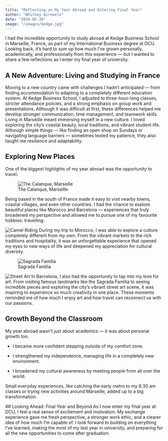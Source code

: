 ```yaml
---
title: "Reflecting on My Year Abroad and Entering Final Year"
author: "Whitney Airewele"
date: "2024-05-30"
image: "/images/kedge.jpg"
---
```

I had the incredible opportunity to study abroad at Kedge Business School in Marseille, France, as part of my International Business degree at DCU. Looking back, it’s hard to sum up how much I’ve grown personally, academically, and professionally from this experience — but I wanted to share a few reflections as I enter my final year of university.

## A New Adventure: Living and Studying in France
Moving to a new country came with challenges I hadn't anticipated — from finding accommodation to adapting to a completely different education system. At Kedge Business School, I adjusted to three-hour-long classes, stricter attendance policies, and a strong emphasis on group work and presentations.
 Although it was difficult at first, these differences helped me develop stronger communication, time management, and teamwork skills.
Living in Marseille meant immersing myself in a new culture. I loved exploring the city’s coastal beauty, local traditions, and vibrant student life. Although simple things — like finding an open shop on Sundays or navigating language barriers — sometimes tested my patience, they also taught me resilience and adaptability.

## Exploring New Places


One of the biggest highlights of my year abroad was the opportunity to travel.

![The Calanque, Marseille](/images/calanque.jpg)

 Being based in the south of France made it easy to visit nearby towns, coastal villages, and even other countries. I had the chance to explore beautiful places like Morocco and Barcelona — experiences that truly broadened my perspective and allowed me to pursue one of my favourite hobbies: travelling.

 ![Camel Riding ](/images/morocco.jpg.)
During my trip to Morocco, I was able to explore a culture completely different from my own. From the vibrant markets to the rich traditions and hospitality, it was an unforgettable experience that opened my eyes to new ways of life and deepened my appreciation for cultural diversity.

![Sagrada Família](/images/barcelona.jpg)

![Street Art](/images/art.jpg)
In Barcelona, I also had the opportunity to tap into my love for art. From visiting famous landmarks like the Sagrada Família to seeing incredible pieces and exploring the city’s vibrant street art scene, it was inspiring to experience so much creativity in one place. These moments reminded me of how much I enjoy art and how travel can reconnect us with our passions.

## Growth Beyond the Classroom
My year abroad wasn’t just about academics — it was about personal growth too.

- I became more confident stepping outside of my comfort zone.


- I strengthened my independence, managing life in a completely new environment.


- I broadened my cultural awareness by meeting people from all over the world.


Small everyday experiences, like catching the early metro to my 8:30 am classes or trying new activities around Marseille, added up to a big transformation.

 ## Looking Ahead: Final Year and Beyond
As I now enter my final year at DCU, I feel a real sense of excitement and motivation.
 My exchange experience gave me fresh perspective, a stronger work ethic, and a clearer idea of how much I’m capable of. I look forward to building on everything I’ve learned, making the most of my last year in university, and preparing for all the new opportunities to come after graduation.